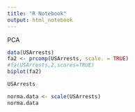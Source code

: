 ```yaml
---
title: "R Notebook"
output: html_notebook
---
```


PCA
```r
data(USArrests)
fa2 <- prcomp(USArrests, scale. = TRUE)
#fa(USArrests,2,scores=TRUE)
biplot(fa2)
```
```r
USArrests
```
```r
norma.data <- scale(USArrests)
norma.data
```